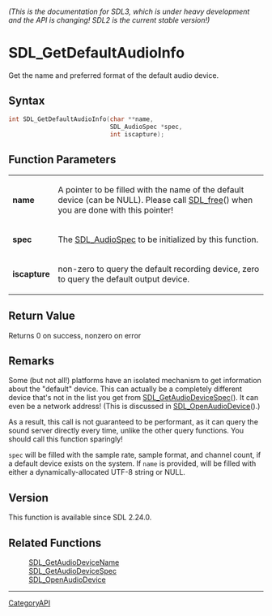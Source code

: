 ====== (This is the documentation for SDL3, which is under heavy development and the API is changing! SDL2 is the current stable version!) ======
= SDL_GetDefaultAudioInfo =

Get the name and preferred format of the default audio device.

== Syntax ==

<syntaxhighlight lang='c'>
int SDL_GetDefaultAudioInfo(char **name,
                            SDL_AudioSpec *spec,
                            int iscapture);
</syntaxhighlight>

== Function Parameters ==

{|
|'''name'''
|A pointer to be filled with the name of the default device (can be NULL). Please call [[SDL_free]]() when you are done with this pointer!
|-
|'''spec'''
|The [[SDL_AudioSpec]] to be initialized by this function.
|-
|'''iscapture'''
|non-zero to query the default recording device, zero to query the default output device.
|}

== Return Value ==

Returns 0 on success, nonzero on error

== Remarks ==

Some (but not all!) platforms have an isolated mechanism to get information
about the "default" device. This can actually be a completely different
device that's not in the list you get from [[SDL_GetAudioDeviceSpec]](). It
can even be a network address! (This is discussed in
[[SDL_OpenAudioDevice]]().)

As a result, this call is not guaranteed to be performant, as it can query
the sound server directly every time, unlike the other query functions. You
should call this function sparingly!

<code>spec</code> will be filled with the sample rate, sample format, and
channel count, if a default device exists on the system. If
<code>name</code> is provided, will be filled with either a
dynamically-allocated UTF-8 string or NULL.

== Version ==

This function is available since SDL 2.24.0.

== Related Functions ==

:[[SDL_GetAudioDeviceName]]
:[[SDL_GetAudioDeviceSpec]]
:[[SDL_OpenAudioDevice]]

----
[[CategoryAPI]]


